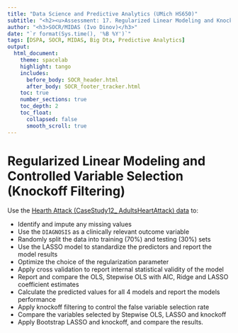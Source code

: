 ---
title: "Data Science and Predictive Analytics (UMich HS650)"
subtitle: "<h2><u>Assessment: 17. Regularized Linear Modeling and Knockoff Filtering</u></h2>"
author: "<h3>SOCR/MIDAS (Ivo Dinov)</h3>"
date: "`r format(Sys.time(), '%B %Y')`"
tags: [DSPA, SOCR, MIDAS, Big Dta, Predictive Analytics] 
output:
  html_document:
    theme: spacelab
    highlight: tango
    includes:
      before_body: SOCR_header.html
      after_body: SOCR_footer_tracker.html
    toc: true
    number_sections: true
    toc_depth: 2
    toc_float:
      collapsed: false
      smooth_scroll: true
---

# Regularized Linear Modeling and Controlled Variable Selection (Knockoff Filtering)

Use the [Hearth Attack (CaseStudy12_ AdultsHeartAttack) data](https://umich.instructure.com/files/330397/download?download_frd=1) to:

* Identify and impute any missing values
* Use the `DIAGNOSIS` as a clinically relevant outcome variable
* Randomly split the data into training (70%) and testing (30%) sets
* Use the LASSO model to standardize the predictors and report the model results
* Optimize the choice of the regularization parameter
* Apply cross validation to report internal statistical validity of the model
* Report and compare the OLS, Stepwise OLS with AIC, Ridge and LASSO coefficient estimates
* Calculate the predicted values for all 4 models and report the models performance
* Apply knockoff filtering to control the false variable selection rate
* Compare the variables selected by Stepwise OLS, LASSO and knockoff
* Apply Bootstrap LASSO and knockoff, and compare the results.